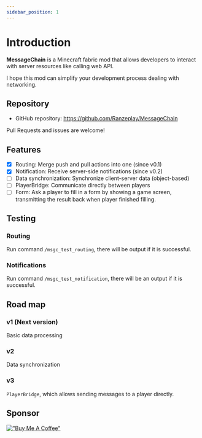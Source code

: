 ```yaml
---
sidebar_position: 1
---
```


# Introduction

**MessageChain** is a Minecraft fabric mod that allows developers to interact with server resources like calling web API.

I hope this mod can simplify your development process dealing with networking.

## Repository

- GitHub repository: https://github.com/Ranzeplay/MessageChain

Pull Requests and issues are welcome!

## Features

- [x] Routing: Merge push and pull actions into one (since v0.1)
- [x] Notification: Receive server-side notifications (since v0.2)
- [ ] Data synchronization: Synchronize client-server data (object-based)
- [ ] PlayerBridge: Communicate directly between players
- [ ] Form: Ask a player to fill in a form by showing a game screen, transmitting the result back when player finished filling.

## Testing

### Routing

Run command `/msgc_test_routing`, there will be output if it is successful.

### Notifications

Run command `/msgc_test_notification`, there will be an output if it is successful.

## Road map

### v1 (Next version)

Basic data processing

### v2

Data synchronization

### v3

`PlayerBridge`, which allows sending messages to a player directly.

## Sponsor

[!["Buy Me A Coffee"](https://www.buymeacoffee.com/assets/img/custom_images/orange_img.png)](https://www.buymeacoffee.com/ranzeplay/messagechain)

